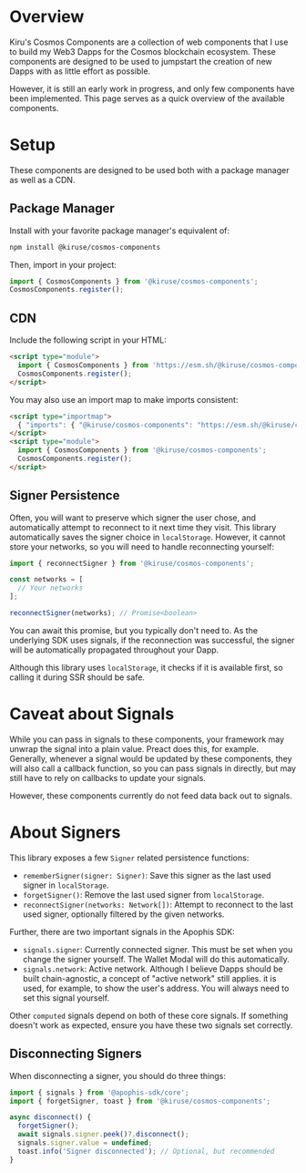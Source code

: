 
# Overview
Kiru's Cosmos Components are a collection of web components that I use to build
my Web3 Dapps for the Cosmos blockchain ecosystem. These components are designed
to be used to jumpstart the creation of new Dapps with as little effort as possible.

However, it is still an early work in progress, and only few components have
been implemented. This page serves as a quick overview of the available components.

# Setup
These components are designed to be used both with a package manager as well
as a CDN.

## Package Manager
Install with your favorite package manager's equivalent of:

```bash
npm install @kiruse/cosmos-components
```

Then, import in your project:

```ts
import { CosmosComponents } from '@kiruse/cosmos-components';
CosmosComponents.register();
```

## CDN
Include the following script in your HTML:

```html
<script type="module">
  import { CosmosComponents } from 'https://esm.sh/@kiruse/cosmos-components';
  CosmosComponents.register();
</script>
```

You may also use an import map to make imports consistent:

```html
<script type="importmap">
  { "imports": { "@kiruse/cosmos-components": "https://esm.sh/@kiruse/cosmos-components" } }
</script>
<script type="module">
  import { CosmosComponents } from '@kiruse/cosmos-components';
  CosmosComponents.register();
</script>
```

## Signer Persistence
Often, you will want to preserve which signer the user chose, and automatically
attempt to reconnect to it next time they visit. This library automatically
saves the signer choice in `localStorage`. However, it cannot store your networks,
so you will need to handle reconnecting yourself:

```ts
import { reconnectSigner } from '@kiruse/cosmos-components';

const networks = [
  // Your networks
];

reconnectSigner(networks); // Promise<boolean>
```

You can await this promise, but you typically don't need to. As the underlying
SDK uses signals, if the reconnection was successful, the signer will be
automatically propagated throughout your Dapp.

Although this library uses `localStorage`, it checks if it is available first,
so calling it during SSR should be safe.

# Caveat about Signals
While you can pass in signals to these components, your framework may unwrap
the signal into a plain value. Preact does this, for example. Generally,
whenever a signal would be updated by these components, they will also call
a callback function, so you can pass signals in directly, but may still have
to rely on callbacks to update your signals.

However, these components currently do not feed data back out to signals.

# About Signers
This library exposes a few `Signer` related persistence functions:

- `rememberSigner(signer: Signer)`: Save this signer as the last used signer
  in `localStorage`.
- `forgetSigner()`: Remove the last used signer from `localStorage`.
- `reconnectSigner(networks: Network[])`: Attempt to reconnect to the last
  used signer, optionally filtered by the given networks.

Further, there are two important signals in the Apophis SDK:

- `signals.signer`: Currently connected signer. This must be set when you
  change the signer yourself. The Wallet Modal will do this automatically.
- `signals.network`: Active network. Although I believe Dapps should be
  built chain-agnostic, a concept of "active network" still applies. it
  is used, for example, to show the user's address. You will always need
  to set this signal yourself.

Other `computed` signals depend on both of these core signals. If something
doesn't work as expected, ensure you have these two signals set correctly.

## Disconnecting Signers
When disconnecting a signer, you should do three things:

```ts
import { signals } from '@apophis-sdk/core';
import { forgetSigner, toast } from '@kiruse/cosmos-components';

async disconnect() {
  forgetSigner();
  await signals.signer.peek()?.disconnect();
  signals.signer.value = undefined;
  toast.info('Signer disconnected'); // Optional, but recommended
}
```
